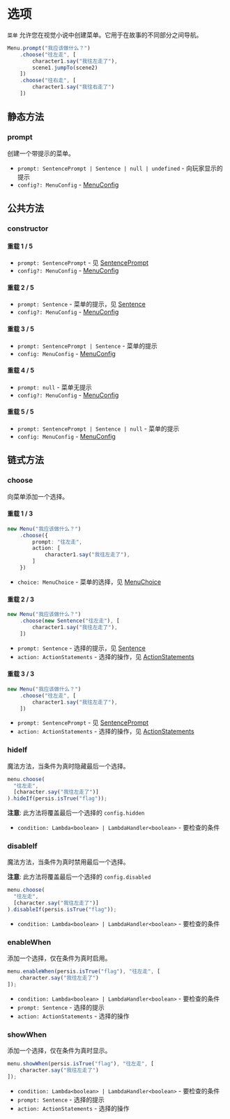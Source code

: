 
# 选项

`菜单` 允许您在视觉小说中创建菜单。它用于在故事的不同部分之间导航。

```ts
Menu.prompt("我应该做什么？")
    .choose("往左走", [
        character1.say("我往左走了"),
        scene1.jumpTo(scene2)
    ])
    .choose("往右走", [
        character1.say("我往右走了")
    ])
```

## 静态方法

### prompt

创建一个带提示的菜单。

<Steps>

- `prompt: SentencePrompt | Sentence | null | undefined` - 向玩家显示的提示
- `config?: MenuConfig` - [MenuConfig](../types/MenuConfig)

</Steps>


## 公共方法

### constructor

<Steps>

#### 重载 1 / 5

- `prompt: SentencePrompt` - 见 [SentencePrompt](../types/SentencePrompt)
- `config?: MenuConfig` - [MenuConfig](../types/MenuConfig)

#### 重载 2 / 5

- `prompt: Sentence` - 菜单的提示，见 [Sentence](./character/sentence)
- `config?: MenuConfig` - [MenuConfig](../types/MenuConfig)

#### 重载 3 / 5

- `prompt: SentencePrompt | Sentence` - 菜单的提示
- `config: MenuConfig` - [MenuConfig](../types/MenuConfig)

#### 重载 4 / 5

- `prompt: null` - 菜单无提示
- `config?: MenuConfig` - [MenuConfig](../types/MenuConfig)

#### 重载 5 / 5

- `prompt: SentencePrompt | Sentence | null` - 菜单的提示
- `config: MenuConfig` - [MenuConfig](../types/MenuConfig)

</Steps>

## 链式方法

### choose

向菜单添加一个选择。

<Steps>

#### 重载 1 / 3

```ts
new Menu("我应该做什么？")
    .choose({
        prompt: "往左走",
        action: [
            character1.say("我往左走了"),
        ]
    })
```

- `choice: MenuChoice` - 菜单的选择，见 [MenuChoice](../types/MenuChoice)

#### 重载 2 / 3

```ts
new Menu("我应该做什么？")
    .choose(new Sentence("往左走"), [
        character1.say("我往左走了"),
    ])
```

- `prompt: Sentence` - 选择的提示，见 [Sentence](./character/sentence)
- `action: ActionStatements` - 选择的操作，见 [ActionStatements](../types/ActionStatements)

#### 重载 3 / 3

```ts
new Menu("我应该做什么？")
    .choose("往左走", [
        character1.say("我往左走了"),
    ])
```

- `prompt: SentencePrompt` - 见 [SentencePrompt](../types/SentencePrompt)
- `action: ActionStatements` - 选择的操作，见 [ActionStatements](../types/ActionStatements)

</Steps>

### hideIf

魔法方法，当条件为真时隐藏最后一个选择。

```ts
menu.choose(
  "往左走",
  [character.say("我往左走了")]
).hideIf(persis.isTrue("flag"));
```

**注意**: 此方法将覆盖最后一个选择的 `config.hidden`

<Steps>

- `condition: Lambda<boolean> | LambdaHandler<boolean>` - 要检查的条件

</Steps>

### disableIf

魔法方法，当条件为真时禁用最后一个选择。

**注意**: 此方法将覆盖最后一个选择的 `config.disabled`

```ts
menu.choose(
  "往左走",
  [character.say("我往左走了")]
).disableIf(persis.isTrue("flag"));
```

<Steps>

- `condition: Lambda<boolean> | LambdaHandler<boolean>` - 要检查的条件

</Steps>

### enableWhen

添加一个选择，仅在条件为真时启用。

```ts
menu.enableWhen(persis.isTrue("flag"), "往左走", [
    character.say("我往左走了")
]);
```

<Steps>

- `condition: Lambda<boolean> | LambdaHandler<boolean>` - 要检查的条件
- `prompt: Sentence` - 选择的提示
- `action: ActionStatements` - 选择的操作

</Steps>

### showWhen

添加一个选择，仅在条件为真时显示。

```ts
menu.showWhen(persis.isTrue("flag"), "往左走", [
    character.say("我往左走了")
]);
```

<Steps>

- `condition: Lambda<boolean> | LambdaHandler<boolean>` - 要检查的条件
- `prompt: Sentence` - 选择的提示
- `action: ActionStatements` - 选择的操作

</Steps>
